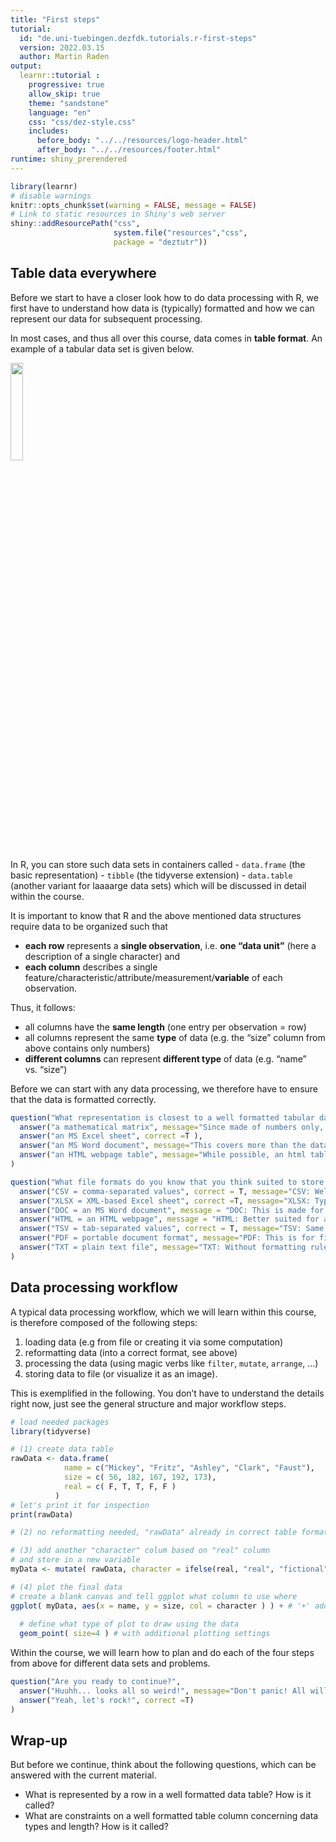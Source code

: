 ```yaml
---
title: "First steps"
tutorial:
  id: "de.uni-tuebingen.dezfdk.tutorials.r-first-steps"
  version: 2022.03.15
  author: Martin Raden
output: 
  learnr::tutorial :
    progressive: true
    allow_skip: true
    theme: "sandstone"
    language: "en"
    css: "css/dez-style.css"
    includes:
      before_body: "../../resources/logo-header.html"
      after_body: "../../resources/footer.html"
runtime: shiny_prerendered
---
```

  
```r
library(learnr)
# disable warnings
knitr::opts_chunk$set(warning = FALSE, message = FALSE) 
# Link to static resources in Shiny's web server
shiny::addResourcePath("css",
                       system.file("resources","css",
                       package = "deztutr"))
```


## Table data everywhere

Before we start to have a closer look how to do data processing with R, we first have to understand how data is (typically) formatted and how we can represent our data for subsequent processing.

In most cases, and thus all over this course, data comes in **table format**. 
An example of a tabular data set is given below.

![](images/data.frame.example.png){width=20%}

In R, you can store such data sets in containers called
- `data.frame` (the basic representation)
- `tibble` (the tidyverse extension)
- `data.table` (another variant for laaaarge data sets)
which will be discussed in detail within the course.

It is important to know that R and the above mentioned data structures require data to be organized such that

- **each row** represents a **single observation**, i.e. **one "data unit"** (here a description of a single character) and
- **each column** describes a single feature/characteristic/attribute/measurement/**variable** of each observation.

Thus, it follows:

- all columns have the **same length** (one entry per observation = row)
- all columns represent the same **type** of data (e.g. the "size" column from above contains only numbers)
- **different columns** can represent **different type** of data (e.g. "name" vs. "size")

Before we can start with any data processing, we therefore have to ensure that the data is formatted correctly.

```r
question("What representation is closest to a well formatted tabular data set described above?",
  answer("a mathematical matrix", message="Since made of numbers only, better use a dedicated data structure suited for mathematical operations."),
  answer("an MS Excel sheet", correct =T ),
  answer("an MS Word document", message="This covers more than the data table."),
  answer("an HTML webpage table", message="While possible, an html table poses not all constraints from above.")
)
```


```r
question("What file formats do you know that you think suited to store such data?",
  answer("CSV = comma-separated values", correct = T, message="CSV: Well suited and compact format. Separator can also be a semicolon etc."),
  answer("XLSX = XML-based Excel sheet", correct =T, message="XLSX: Typically good for final data to show your supervisor but not as an intermediate data storage."),
  answer("DOC = an MS Word document", message = "DOC: This is made for formatted text."),
  answer("HTML = an HTML webpage", message = "HTML: Better suited for any kind of information but not best for tabular data."),
  answer("TSV = tab-separated values", correct = T, message="TSV: Same as CSV."),
  answer("PDF = portable document format", message="PDF: This is for final presentation/printing, not data storage."),
  answer("TXT = plain text file", message="TXT: Without formatting rules it will be hard to read the data again.")
)
```


## Data processing workflow


A typical data processing workflow, which we will learn within this course, is therefore composed of the following steps:

1. loading data (e.g from file or creating it via some computation)
2. reformatting data (into a correct format, see above)
3. processing the data (using magic verbs like `filter`, `mutate`, `arrange`, ...)
4. storing data to file (or visualize it as an image).

This is exemplified in the following.
You don't have to understand the details right now, just see the general structure and major workflow steps.

```r
# load needed packages
library(tidyverse)

# (1) create data table
rawData <- data.frame(
            name = c("Mickey", "Fritz", "Ashley", "Clark", "Faust"),
            size = c( 56, 182, 167, 192, 173),
            real = c( F, T, T, F, F )
          )
# let's print it for inspection
print(rawData)

# (2) no reformatting needed, "rawData" already in correct table format

# (3) add another "character" colum based on "real" column
# and store in a new variable
myData <- mutate( rawData, character = ifelse(real, "real", "fictional") )

# (4) plot the final data
# create a blank canvas and tell ggplot what column to use where
ggplot( myData, aes(x = name, y = size, col = character ) ) + # '+' adds the next plot element
  
  # define what type of plot to draw using the data
  geom_point( size=4 ) # with additional plotting settings

```

Within the course, we will learn how to plan and do each of the four steps from above for different data sets and problems.


```r
question("Are you ready to continue?",
  answer("Huuhh... looks all so weird!", message="Don't panic! All will be good! ;)"),
  answer("Yeah, let's rock!", correct =T)
)
```



## Wrap-up

But before we continue, think about the following questions, which can be answered with the current material.

- What is represented by a row in a well formatted data table? How is it called?
- What are constraints on a well formatted table column concerning data types and length? How is it called?


